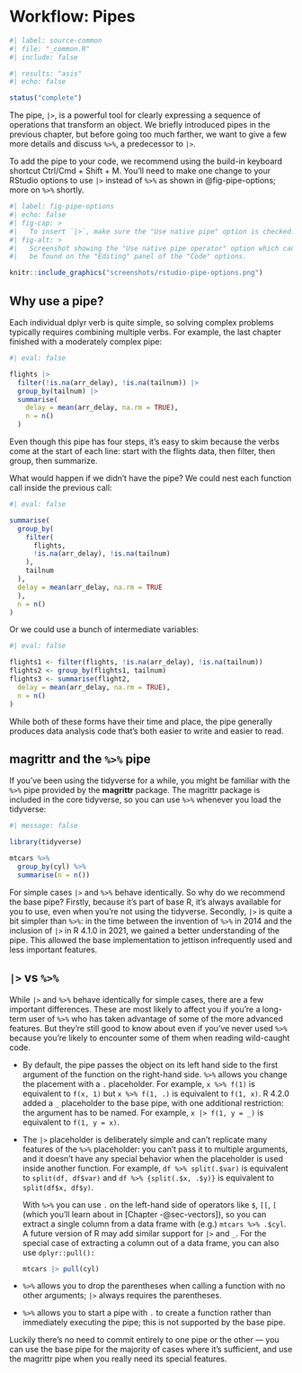 # Workflow: Pipes {#sec-workflow-pipes}

```r
#| label: source-common
#| file: "_common.R"
#| include: false
```

::: status
```r
#| results: "asis"
#| echo: false

status("complete")
```
:::

The pipe, `|>`, is a powerful tool for clearly expressing a sequence of operations that transform an object.
We briefly introduced pipes in the previous chapter, but before going too much farther, we want to give a few more details and discuss `%>%`, a predecessor to `|>`.

To add the pipe to your code, we recommend using the build-in keyboard shortcut Ctrl/Cmd + Shift + M.
You'll need to make one change to your RStudio options to use `|>` instead of `%>%` as shown in @fig-pipe-options; more on `%>%` shortly.

```r
#| label: fig-pipe-options
#| echo: false
#| fig-cap: >
#|   To insert `|>`, make sure the "Use native pipe" option is checked.
#| fig-alt: > 
#|   Screenshot showing the "Use native pipe operator" option which can
#|   be found on the "Editing" panel of the "Code" options.

knitr::include_graphics("screenshots/rstudio-pipe-options.png")
```

## Why use a pipe?

Each individual dplyr verb is quite simple, so solving complex problems typically requires combining multiple verbs.
For example, the last chapter finished with a moderately complex pipe:

```r
#| eval: false

flights |>  
  filter(!is.na(arr_delay), !is.na(tailnum)) |> 
  group_by(tailnum) |> 
  summarise(
    delay = mean(arr_delay, na.rm = TRUE),
    n = n()
  )
```

Even though this pipe has four steps, it's easy to skim because the verbs come at the start of each line: start with the flights data, then filter, then group, then summarize.

What would happen if we didn't have the pipe?
We could nest each function call inside the previous call:

```r
#| eval: false

summarise(
  group_by(
    filter(
      flights, 
      !is.na(arr_delay), !is.na(tailnum)
    ),
    tailnum
  ), 
  delay = mean(arr_delay, na.rm = TRUE
  ), 
  n = n()
)
```

Or we could use a bunch of intermediate variables:

```r
#| eval: false

flights1 <- filter(flights, !is.na(arr_delay), !is.na(tailnum))
flights2 <- group_by(flights1, tailnum) 
flights3 <- summarise(flight2,
  delay = mean(arr_delay, na.rm = TRUE),
  n = n()
)
```

While both of these forms have their time and place, the pipe generally produces data analysis code that's both easier to write and easier to read.

## magrittr and the `%>%` pipe

If you've been using the tidyverse for a while, you might be familiar with the `%>%` pipe provided by the **magrittr** package.
The magrittr package is included in the core tidyverse, so you can use `%>%` whenever you load the tidyverse:

```r
#| message: false

library(tidyverse)

mtcars %>% 
  group_by(cyl) %>%
  summarise(n = n())
```

For simple cases `|>` and `%>%` behave identically.
So why do we recommend the base pipe?
Firstly, because it's part of base R, it's always available for you to use, even when you're not using the tidyverse.
Secondly, `|>` is quite a bit simpler than `%>%`: in the time between the invention of `%>%` in 2014 and the inclusion of `|>` in R 4.1.0 in 2021, we gained a better understanding of the pipe.
This allowed the base implementation to jettison infrequently used and less important features.

## `|>` vs `%>%`

While `|>` and `%>%` behave identically for simple cases, there are a few important differences.
These are most likely to affect you if you're a long-term user of `%>%` who has taken advantage of some of the more advanced features.
But they're still good to know about even if you've never used `%>%` because you're likely to encounter some of them when reading wild-caught code.

-   By default, the pipe passes the object on its left hand side to the first argument of the function on the right-hand side.
    `%>%` allows you change the placement with a `.` placeholder.
    For example, `x %>% f(1)` is equivalent to `f(x, 1)` but `x %>% f(1, .)` is equivalent to `f(1, x)`.
    R 4.2.0 added a `_` placeholder to the base pipe, with one additional restriction: the argument has to be named.
    For example, `x |> f(1, y = _)` is equivalent to `f(1, y = x)`.

-   The `|>` placeholder is deliberately simple and can't replicate many features of the `%>%` placeholder: you can't pass it to multiple arguments, and it doesn't have any special behavior when the placeholder is used inside another function.
    For example, `df %>% split(.$var)` is equivalent to `split(df, df$var)` and `df %>% {split(.$x, .$y)}` is equivalent to `split(df$x, df$y)`.

    With `%>%` you can use `.` on the left-hand side of operators like `$`, `[[`, `[` (which you'll learn about in [Chapter -@sec-vectors]), so you can extract a single column from a data frame with (e.g.) `mtcars %>% .$cyl`.
    A future version of R may add similar support for `|>` and `_`.
    For the special case of extracting a column out of a data frame, you can also use `dplyr::pull():`

    ```r
    mtcars |> pull(cyl)
    ```

-   `%>%` allows you to drop the parentheses when calling a function with no other arguments; `|>` always requires the parentheses.

-   `%>%` allows you to start a pipe with `.` to create a function rather than immediately executing the pipe; this is not supported by the base pipe.

Luckily there's no need to commit entirely to one pipe or the other --- you can use the base pipe for the majority of cases where it's sufficient, and use the magrittr pipe when you really need its special features.

